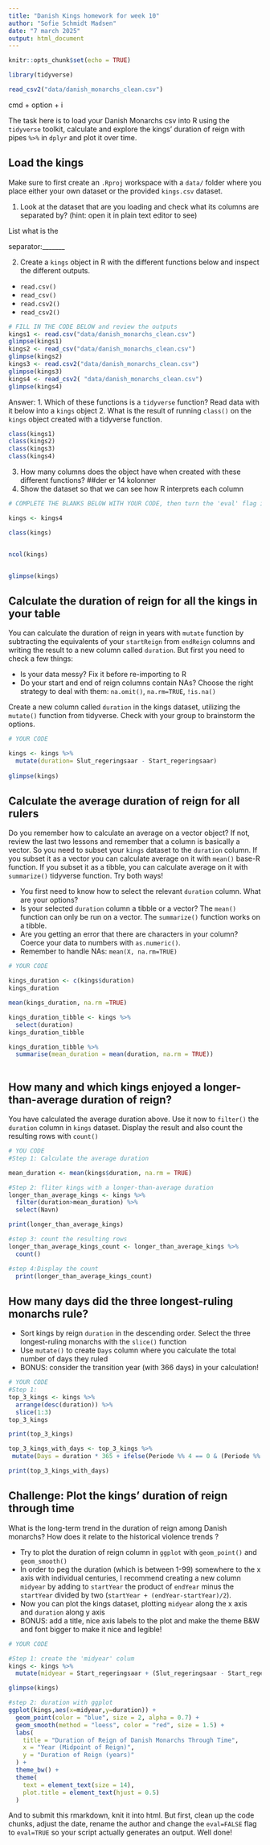 ```yaml
---
title: "Danish Kings homework for week 10"
author: "Sofie Schmidt Madsen"
date: "7 march 2025"
output: html_document
---
```


```r
knitr::opts_chunk$set(echo = TRUE)
```

```r
library(tidyverse)

read_csv2("data/danish_monarchs_clean.csv")
```
cmd + option + i


The task here is to load your Danish Monarchs csv into R using the `tidyverse` toolkit, calculate and explore the kings' duration of reign with pipes `%>%` in `dplyr` and plot it over time.

## Load the kings

Make sure to first create an  `.Rproj` workspace with a `data/` folder where you place either your own dataset or the provided `kings.csv` dataset. 

1. Look at the dataset that are you loading and check what its columns are separated by? (hint: open it in plain text editor to see)

List what is the

separator:_______  

2. Create a `kings` object in R with the different functions below and inspect the different outputs.
-  `read.csv()`
-  `read_csv()`
-  `read.csv2()` 
-  `read_csv2()`
```r
# FILL IN THE CODE BELOW and review the outputs
kings1 <- read.csv("data/danish_monarchs_clean.csv")
glimpse(kings1)
kings2 <- read_csv("data/danish_monarchs_clean.csv")
glimpse(kings2)
kings3 <- read.csv2("data/danish_monarchs_clean.csv")
glimpse(kings3)
kings4 <- read_csv2( "data/danish_monarchs_clean.csv")
glimpse(kings4)
```
Answer: 
1. Which of these functions is a `tidyverse` function? Read data with it below into a `kings` object
2. What is the result of running `class()` on the `kings` object created with a tidyverse function.
```r
class(kings1)
class(kings2)
class(kings3)
class(kings4)
```

3. How many columns does the object have when created with these different functions?
##der er 14 kolonner
4. Show the dataset so that we can see how R interprets each column

```r
# COMPLETE THE BLANKS BELOW WITH YOUR CODE, then turn the 'eval' flag in this chunk to TRUE.

kings <- kings4

class(kings)


ncol(kings)


glimpse(kings)


```


## Calculate the duration of reign for all the kings in your table
You can calculate the duration of reign in years with `mutate` function by subtracting the equivalents of your `startReign` from `endReign` columns and writing the result to a new column called `duration`. But first you need to check a few things:

* Is your data messy? Fix it before re-importing to R
* Do your start and end of reign columns contain NAs? Choose the right strategy to deal with them: `na.omit()`, `na.rm=TRUE`, `!is.na()`

Create a new column called  `duration` in the kings dataset, utilizing the `mutate()` function from tidyverse. Check with your group to brainstorm the options.

```r
# YOUR CODE

kings <- kings %>% 
  mutate(duration= Slut_regeringsaar - Start_regeringsaar)
         
glimpse(kings)

```

## Calculate the average duration of reign for all rulers
Do you remember how to calculate an average on a vector object? If not, review the last two lessons and remember that a column is basically a vector. So you need to subset your `kings` dataset to the `duration` column. If you subset it as a vector you can calculate average on it with `mean()` base-R function. If you subset it as a tibble, you can calculate average on it with `summarize()` tidyverse function. Try both ways!

* You first need to know how to select the relevant `duration` column. What are your options?
* Is your selected `duration` column a tibble or a vector? The `mean()` function can only be run on a vector. The `summarize()` function works on a tibble.
* Are you getting an error that there are characters in your column? Coerce your data to numbers with `as.numeric()`.
* Remember to handle NAs: `mean(X, na.rm=TRUE)`


```r
# YOUR CODE

kings_duration <- c(kings$duration)
kings_duration

mean(kings_duration, na.rm =TRUE)

kings_duration_tibble <- kings %>% 
  select(duration)
kings_duration_tibble

kings_duration_tibble %>% 
  summarise(mean_duration = mean(duration, na.rm = TRUE))
  
```


## How many and which kings enjoyed a longer-than-average duration of reign?

You have calculated the average duration above. Use it now to `filter()` the `duration` column in  `kings` dataset. Display the result and also  count the resulting rows with `count()`

```r
# YOU CODE
#Step 1: Calculate the average duration

mean_duration <- mean(kings$duration, na.rm = TRUE)

#Step 2: fliter kings with a longer-than-average duration
longer_than_average_kings <- kings %>% 
  filter(duration>mean_duration) %>% 
  select(Navn)

print(longer_than_average_kings)

#step 3: count the resulting rows
longer_than_average_kings_count <- longer_than_average_kings %>% 
  count()

#step 4:Display the count
  print(longer_than_average_kings_count)
```


## How many days did the three longest-ruling monarchs rule? 

* Sort kings by reign `duration` in the descending order. Select the three longest-ruling monarchs with the `slice()` function
* Use `mutate()` to create `Days` column where you calculate the total number of days they ruled
* BONUS: consider the transition year (with 366 days) in your calculation!

```r
# YOUR CODE
#Step 1: 
top_3_kings <- kings %>% 
  arrange(desc(duration)) %>% 
  slice(1:3)
top_3_kings

print(top_3_kings)

top_3_kings_with_days <- top_3_kings %>% 
 mutate(Days = duration * 365 + ifelse(Periode %% 4 == 0 & (Periode %% 100 != 0 | Periode %% 400 == 0), 1, 0))

print(top_3_kings_with_days)

```


## Challenge: Plot the kings' duration of reign through time

What is the long-term trend in the duration of reign among Danish monarchs? How does it relate to the historical violence trends ? 

* Try to plot the duration of reign column in `ggplot` with `geom_point()` and  `geom_smooth()`
* In order to peg the duration (which is between 1-99) somewhere to the x axis with individual centuries, I recommend creating a new column `midyear` by adding to `startYear` the product of `endYear` minus the `startYear` divided by two (`startYear + (endYear-startYear)/2`).
* Now you can plot the kings dataset, plotting `midyear` along the x axis and `duration` along y axis
* BONUS: add a title, nice axis labels to the plot and make the theme B&W and font bigger to make it nice and legible!

```r
# YOUR CODE

#Step 1: create the 'midyear' colum
kings <- kings %>% 
  mutate(midyear = Start_regeringsaar + (Slut_regeringsaar - Start_regeringsaar)/ 2)

glimpse(kings) 

#step 2: duration with ggplot
ggplot(kings,aes(x=midyear,y=duration)) + 
  geom_point(color = "blue", size = 2, alpha = 0.7) + 
  geom_smooth(method = "loess", color = "red", size = 1.5) + 
  labs(
    title = "Duration of Reign of Danish Monarchs Through Time",
    x = "Year (Midpoint of Reign)",
    y = "Duration of Reign (years)"
  ) + 
  theme_bw() + 
  theme(
    text = element_text(size = 14),                          
    plot.title = element_text(hjust = 0.5)                    
  )


```

And to submit this rmarkdown, knit it into html. But first, clean up the code chunks, adjust the date, rename the author and change the `eval=FALSE` flag to `eval=TRUE` so your script actually generates an output.
Well done!



